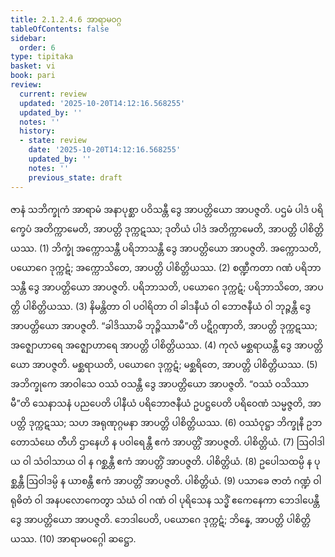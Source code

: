 ```yaml
---
title: 2.1.2.4.6 အာရာမဝဂ္ဂ
tableOfContents: false
sidebar:
  order: 6
type: tipitaka
basket: vi
book: pari
review:
  current: review
  updated: '2025-10-20T14:12:16.568255'
  updated_by: ''
  notes: ''
  history:
  - state: review
    date: '2025-10-20T14:12:16.568255'
    updated_by: ''
    notes: ''
    previous_state: draft
---
```



<DynamicBreadcrumb />


<ReviewStatus review={frontmatter.review} showDetails={true} />

<HypothesisAnnotation frontmatter={frontmatter} />

<Division number="236" book="pari" e="ch" v="5" p="136">

<Paragraph number="932" book="pari">
ဇာနံ သဘိက္ခုကံ အာရာမံ အနာပုစ္ဆာ ပဝိသန္တီ ဒွေ အာပတ္တိယော အာပဇ္ဇတိ. ပဌမံ ပါဒံ ပရိက္ခေပံ အတိက္ကာမေတိ, အာပတ္တိ ဒုက္ကဋဿ; ဒုတိယံ ပါဒံ အတိက္ကာမေတိ, အာပတ္တိ ပါစိတ္တိယဿ. (1)
</Paragraph>

<Paragraph number="933" book="pari">
ဘိက္ခုံ အက္ကောသန္တီ ပရိဘာသန္တီ ဒွေ အာပတ္တိယော အာပဇ္ဇတိ. အက္ကောသတိ, ပယောဂေ ဒုက္ကဋံ; အက္ကောသိတေ, အာပတ္တိ ပါစိတ္တိယဿ. (2)
</Paragraph>

<Paragraph number="934" book="pari">
စဏ္ဍီကတာ ဂဏံ ပရိဘာသန္တီ ဒွေ အာပတ္တိယော အာပဇ္ဇတိ. ပရိဘာသတိ, ပယောဂေ ဒုက္ကဋံ; ပရိဘာသိတေ, အာပတ္တိ ပါစိတ္တိယဿ. (3)
</Paragraph>

<Paragraph number="935" book="pari">
နိမန္တိတာ ဝါ ပဝါရိတာ ဝါ ခါဒနီယံ ဝါ ဘောဇနီယံ ဝါ ဘုဉ္ဇန္တီ ဒွေ အာပတ္တိယော အာပဇ္ဇတိ. “ခါဒိဿာမိ ဘုဉ္ဇိဿာမီ”တိ ပဋိဂ္ဂဏှာတိ, အာပတ္တိ ဒုက္ကဋဿ; အဇ္ဈောဟာရေ အဇ္ဈောဟာရေ အာပတ္တိ ပါစိတ္တိယဿ. (4)
</Paragraph>

<Paragraph number="936" book="pari">
ကုလံ မစ္ဆရာယန္တီ ဒွေ အာပတ္တိယော အာပဇ္ဇတိ. မစ္ဆရာယတိ, ပယောဂေ ဒုက္ကဋံ; မစ္ဆရိတေ, အာပတ္တိ ပါစိတ္တိယဿ. (5)
</Paragraph>

<Paragraph number="937" book="pari">
အဘိက္ခုကေ အာဝါသေ ဝဿံ ဝသန္တီ ဒွေ အာပတ္တိယော အာပဇ္ဇတိ. “ဝဿံ ဝသိဿာမီ”တိ သေနာသနံ ပညပေတိ ပါနီယံ ပရိဘောဇနီယံ ဥပဋ္ဌပေတိ ပရိဝေဏံ သမ္မဇ္ဇတိ, အာပတ္တိ ဒုက္ကဋဿ; သဟ အရုဏုဂ္ဂမနာ အာပတ္တိ ပါစိတ္တိယဿ. (6)
</Paragraph>

<Paragraph number="938" book="pari">
ဝဿံဝုဋ္ဌာ ဘိက္ခုနီ ဥဘတောသံဃေ တီဟိ ဌာနေဟိ န ပဝါရေန္တီ ဧကံ အာပတ္တိံ အာပဇ္ဇတိ. ပါစိတ္တိယံ. (7)
</Paragraph>

<Paragraph number="939" book="pari">
ဩဝါဒါယ ဝါ သံဝါသာယ ဝါ န ဂစ္ဆန္တီ ဧကံ အာပတ္တိံ အာပဇ္ဇတိ. ပါစိတ္တိယံ. (8)
</Paragraph>

<Paragraph number="940" book="pari">
ဥပေါသထမ္ပိ န ပုစ္ဆန္တီ ဩဝါဒမ္ပိ န ယာစန္တီ ဧကံ အာပတ္တိံ အာပဇ္ဇတိ. ပါစိတ္တိယံ. (9)
</Paragraph>

<Paragraph number="941" book="pari">
ပသာခေ ဇာတံ ဂဏ္ဍံ ဝါ ရုဓိတံ ဝါ အနပလောကေတွာ သံဃံ ဝါ ဂဏံ ဝါ ပုရိသေန သဒ္ဓိံ ဧကေနေကာ ဘေဒါပေန္တီ ဒွေ အာပတ္တိယော အာပဇ္ဇတိ. ဘေဒါပေတိ, ပယောဂေ ဒုက္ကဋံ; ဘိန္နေ, အာပတ္တိ ပါစိတ္တိယဿ. (10)

</Paragraph>
</Division>

<Paragraph number="942" type="center" book="pari">
အာရာမဝဂ္ဂေါ ဆဋ္ဌော.
</Paragraph>